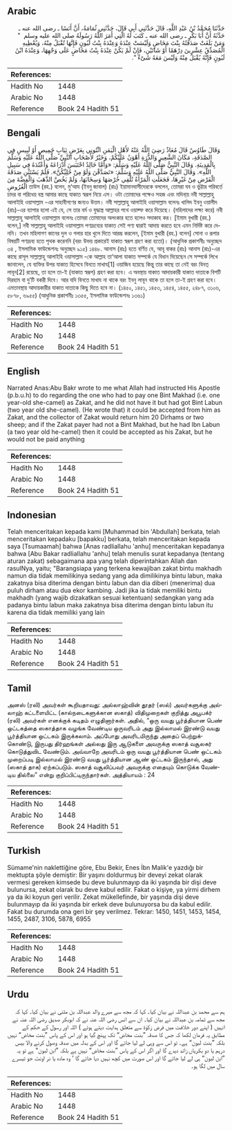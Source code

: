 ## Arabic


<div dir="rtl" lang="ar" style={{fontSize:'larger',backgroundColor:'#f8f9fa',padding:20}}>
حَدَّثَنَا مُحَمَّدُ بْنُ عَبْدِ اللَّهِ، قَالَ حَدَّثَنِي أَبِي قَالَ، حَدَّثَنِي ثُمَامَةُ، أَنَّ أَنَسًا ـ رضى الله عنه ـ حَدَّثَهُ أَنَّ أَبَا بَكْرٍ ـ رضى الله عنه ـ كَتَبَ لَهُ الَّتِي أَمَرَ اللَّهُ رَسُولَهُ صلى الله عليه وسلم ‏ "‏ وَمَنْ بَلَغَتْ صَدَقَتُهُ بِنْتَ مَخَاضٍ وَلَيْسَتْ عِنْدَهُ وَعِنْدَهُ بِنْتُ لَبُونٍ فَإِنَّهَا تُقْبَلُ مِنْهُ، وَيُعْطِيهِ الْمُصَدِّقُ عِشْرِينَ دِرْهَمًا أَوْ شَاتَيْنِ، فَإِنْ لَمْ يَكُنْ عِنْدَهُ بِنْتُ مَخَاضٍ عَلَى وَجْهِهَا، وَعِنْدَهُ ابْنُ لَبُونٍ فَإِنَّهُ يُقْبَلُ مِنْهُ وَلَيْسَ مَعَهُ شَىْءٌ ‏"‏‏.‏
</div>
<div style={{backgroundColor:'#f8f9fa',padding:20, marginBottom: 10}}><table> <thead> <tr> <th>References:</th> <th></th> </tr> </thead> <tbody><tr><td>Hadith No</td><td>1448</td></tr><tr><td>Arabic No</td><td>1448</td></tr><tr><td>Reference</td><td>Book 24 Hadith 51</td></tr></tbody></table></div>

## Bengali


<div dir="ltr" lang="bn" style={{fontSize:'larger',backgroundColor:'#f8f9fa',padding:20}}>
وَقَالَ طَاوُسٌ قَالَ مُعَاذٌ رَضِيَ اللَّهُ عَنْهُ لأَهْلِ الْيَمَنِ ائْتُونِي بِعَرْضٍ ثِيَابٍ خَمِيصٍ أَوْ لَبِيسٍ فِي الصَّدَقَةِ، مَكَانَ الشَّعِيرِ وَالذُّرَةِ أَهْوَنُ عَلَيْكُمْ، وَخَيْرٌ لأَصْحَابِ النَّبِيِّ صَلَّى اللَّهُ عَلَيْهِ وَسَلَّمَ بِالْمَدِينَةِ. وَقَالَ النَّبِيُّ صَلَّى اللَّهُ عَلَيْهِ وَسَلَّمَ: «وَأَمَّا خَالِدٌ احْتَبَسَ أَدْرَاعَهُ وَأَعْتُدَهُ فِي سَبِيلِ اللَّهِ». وَقَالَ النَّبِيُّ صَلَّى اللَّهُ عَلَيْهِ وَسَلَّمَ: «تَصَدَّقْنَ وَلَوْ مِنْ حُلِيِّكُنَّ». فَلَمْ يَسْتَثْنِ صَدَقَةَ الْفَرْضِ مِنْ غَيْرِهَا، فَجَعَلَتِ الْمَرْأَةُ تُلْقِي خُرْصَهَا وَسِخَابَهَا، وَلَمْ يَخُصَّ الذَّهَبَ وَالْفِضَّةَ مِنَ الْعُرُوضِ তাউস (রহ.) বলেন, মু‘আয (ইবনু জাবাল) (রাঃ) ইয়ামানবাসীদেরকে বললেন, তোমরা যব ও ভুট্টার পরিবর্তে চাদর বা পরিধেয় বস্ত্র আমার কাছে যাকাত স্বরূপ নিয়ে এস। ওটা তোমাদের পক্ষেও সহজ এবং মদিনা্য় নবী সাল্লাল্লাহু আলাইহি ওয়াসাল্লাম -এর সাহাবীগণের জন্যও উত্তম। নবী সাল্লাল্লাহু আলাইহি ওয়াসাল্লাম বলেনঃ খালিদ ইবনু ওয়ালীদ (রাঃ)-এর ব্যাপার হলো এই যে, সে তার বর্ম ও যুদ্ধাস্ত্র আল্লাহর পথে ওয়াক্ফ করে দিয়েছে। (মহিলাদের লক্ষ্য করে) নবী সাল্লাল্লাহু আলাইহি ওয়াসাল্লাম বলেনঃ তোমরা তোমাদের অলংকার হতে হলেও সদাকাহ কর। [ইমাম বুখারী (রহ.) বলেন,] নবী সাল্লাল্লাহু আলাইহি ওয়াসাল্লাম পণ্যদ্রব্যের যাকাত সেই পণ্য দ্বারাই আদায় করতে হবে এমন নির্দিষ্ট করে দেননি। তখন মহিলাগণ কানের দুল ও গলার হার খুলে দিতে আরম্ভ করলেন, [ইমাম বুখারী (রহ.) বলেন] সোনা ও রূপার বিষয়টি পণ্যদ্রব্য হতে পৃথক করেননি (বরং উভয় প্রকারেই যাকাত স্বরূপ গ্রহণ করা হতো)। (আধুনিক প্রকাশনীঃ অনুচ্ছেদ ৩৪ , ইসলামিক ফাউন্ডেশনঃ অনুচ্ছেদ ৯১৫) ১৪৪৮. আনাস (রাঃ) হতে বর্ণিত যে, আবূ বাকর (রাঃ) আনাস (রাঃ)-এর কাছে রাসূল সাল্লাল্লাহু আলাইহি ওয়াসাল্লাম -কে আল্লাহ তা‘আলা যাকাত সম্পর্কে যে বিধান দিয়েছেন সে সম্পর্কে লিখে জানালেন, যে ব্যক্তির উপর যাকাত হিসেবে বিনতে মাখায[1] ওয়াজিব হয়েছে কিন্তু তার কাছে তা নেই বরং বিনত্ লাবূন[2] রয়েছে, তা হলে তা-ই (যাকাত স্বরূপ) গ্রহণ করা হবে। এ অবস্থায় যাকাত আদায়কারী যাকাত দাতাকে বিশটি দিরহাম বা দু’টি বকরী দিবে। আর যদি বিনতে মাখায না থাকে বরং ইবনু লাবূন থাকে তা হলে তা-ই গ্রহণ করা হবে। এমতাবস্থায় আদায়কারীর যাকাত দাতাকে কিছু দিতে হবে না। (১৪৫০, ১৪৫১, ১৪৫৩, ১৪৫৪, ১৪৫৫, ২৪৮৭, ৩১০৬, ৫৮৭৮, ৬৯৫৫) (আধুনিক প্রকাশনীঃ ১৩৫৫, ইসলামিক ফাউন্ডেশনঃ ১৩৬১)
</div>
<div style={{backgroundColor:'#f8f9fa',padding:20, marginBottom: 10}}><table> <thead> <tr> <th>References:</th> <th></th> </tr> </thead> <tbody><tr><td>Hadith No</td><td>1448</td></tr><tr><td>Arabic No</td><td>1448</td></tr><tr><td>Reference</td><td>Book 24 Hadith 51</td></tr></tbody></table></div>

## English


<div dir="ltr" lang="en" style={{fontSize:'larger',backgroundColor:'#f8f9fa',padding:20}}>
Narrated Anas:Abu Bakr wrote to me what Allah had instructed His Apostle (p.b.u.h) to do regarding the one who had to pay one Bint Makhad (i.e. one year-old she-camel) as Zakat, and he did not have it but had got Bint Labun (two year old she-camel). (He wrote that) it could be accepted from him as Zakat, and the collector of Zakat would return him 20 Dirhams or two sheep; and if the Zakat payer had not a Bint Makhad, but he had Ibn Labun (a two year old he-camel) then it could be accepted as his Zakat, but he would not be paid anything
</div>
<div style={{backgroundColor:'#f8f9fa',padding:20, marginBottom: 10}}><table> <thead> <tr> <th>References:</th> <th></th> </tr> </thead> <tbody><tr><td>Hadith No</td><td>1448</td></tr><tr><td>Arabic No</td><td>1448</td></tr><tr><td>Reference</td><td>Book 24 Hadith 51</td></tr></tbody></table></div>

## Indonesian


<div dir="ltr" lang="id" style={{fontSize:'larger',backgroundColor:'#f8f9fa',padding:20}}>
Telah menceritakan kepada kami [Muhammad bin 'Abdullah] berkata, telah menceritakan kepadaku [bapakku] berkata, telah menceritakan kepada saya [Tsumaamah] bahwa [Anas radliallahu 'anhu] menceritakan kepadanya bahwa [Abu Bakar radliallahu 'anhu] telah menulis surat kepadanya (tentang aturan zakat) sebagaimana apa yang telah diperintahkan Allah dan rasulNya, yaitu; "Barangsiapa yang terkena kewajiban zakat bintu makhadh namun dia tidak memilikinya sedang yang ada dimilikinya bintu labun, maka zakatnya bisa diterima dengan bintu labun dan dia diberi (menerima) dua puluh dirham atau dua ekor kambing. Jadi jika ia tidak memiliki bintu makhadh (yang wajib dizakatkan sesuai ketentuan) sedangkan yang ada padanya bintu labun maka zakatnya bisa diterima dengan bintu labun itu karena dia tidak memiliki yang lain
</div>
<div style={{backgroundColor:'#f8f9fa',padding:20, marginBottom: 10}}><table> <thead> <tr> <th>References:</th> <th></th> </tr> </thead> <tbody><tr><td>Hadith No</td><td>1448</td></tr><tr><td>Arabic No</td><td>1448</td></tr><tr><td>Reference</td><td>Book 24 Hadith 51</td></tr></tbody></table></div>

## Tamil


<div dir="ltr" lang="ta" style={{fontSize:'larger',backgroundColor:'#f8f9fa',padding:20}}>
அனஸ் (ரலி) அவர்கள் கூறியதாவது: அல்லாஹ்வின் தூதர் (ஸல்) அவர்களுக்கு அல்லாஹ் கட்டளையிட்ட (கால்நடைகளுக்கான ஸகாத்) விதிமுறைகள் குறித்து அபூபக்ர் (ரலி) அவர்கள் எனக்குக் கடிதம் எழுதினார்கள். அதில், “ஒரு வயது பூர்த்தியான பெண் ஒட்டகத்தை ஸகாத்தாக வழங்க வேண்டிய ஒருவரிடம் அது இல்லாமல் இரண்டு வயது பூர்த்தியான ஒட்டகம் இருக்கலாம். அப்போது அவரிடமிருந்து அதைப் பெற்றுக்கொண்டு, இருபது திர்ஹங்கள் அல்லது இரு ஆடுகளை அவருக்கு ஸகாத் வசூலகர் கொடுத்துவிட வேண்டும். அவ்வாறே அவரிடம் ஒரு வயது பூர்த்தியான பெண் ஒட்டகம் முறைப்படி இல்லாமல் இரண்டு வயது பூர்த்தியான ஆண் ஒட்டகம் இருந்தால், அது (ஸகாத் தாக) ஏற்கப்படும். ஸகாத் வசூலிப்பவர் அவருக்கு எதையும் கொடுக்க வேண்டிய தில்லை” என்று குறிப்பிட்டிருந்தார்கள். அத்தியாயம் : 24
</div>
<div style={{backgroundColor:'#f8f9fa',padding:20, marginBottom: 10}}><table> <thead> <tr> <th>References:</th> <th></th> </tr> </thead> <tbody><tr><td>Hadith No</td><td>1448</td></tr><tr><td>Arabic No</td><td>1448</td></tr><tr><td>Reference</td><td>Book 24 Hadith 51</td></tr></tbody></table></div>

## Turkish


<div dir="ltr" lang="tr" style={{fontSize:'larger',backgroundColor:'#f8f9fa',padding:20}}>
Sümame'nin naklettiğine göre, Ebu Bekir, Enes İbn Malik'e yazdığı bir mektupta şöyle demiştir: Bir yaşını doldurmuş bir deveyi zekat olarak vermesi gereken kimsede bu deve bulunmayıp da iki yaşında bir dişi deve bulunursa, zekat olarak bu deve kabul edilir. Fakat o kişiye, ya yirmi dirhem ya da iki koyun geri verilir. Zekat mükellefinde, bir yaşında dişi deve bulunmayıp da iki yaşında bir erkek deve bulunuyorsa bu da kabul edilir. Fakat bu durumda ona geri bir şey verilmez. Tekrar: 1450, 1451, 1453, 1454, 1455, 2487, 3106, 5878, 6955
</div>
<div style={{backgroundColor:'#f8f9fa',padding:20, marginBottom: 10}}><table> <thead> <tr> <th>References:</th> <th></th> </tr> </thead> <tbody><tr><td>Hadith No</td><td>1448</td></tr><tr><td>Arabic No</td><td>1448</td></tr><tr><td>Reference</td><td>Book 24 Hadith 51</td></tr></tbody></table></div>

## Urdu


<div dir="rtl" lang="ur" style={{fontSize:'larger',backgroundColor:'#f8f9fa',padding:20}}>
ہم سے محمد بن عبداللہ نے بیان کیا۔ کہا کہ مجھ سے میرے والد عبداللہ بن مثنی نے بیان کیا۔ کہا کہ مجھ سے ثمامہ بن عبداللہ نے بیان کیا۔ ان سے انس رضی اللہ عنہ نے کہ ابوبکر صدیق رضی اللہ عنہ نے انہیں ( اپنے دور خلافت میں فرض زکوٰۃ سے متعلق ہدایت دیتے ہوئے ) اللہ اور رسول کے حکم کے مطابق یہ فرمان لکھا کہ جس کا صدقہ ”بنت مخاض“ تک پہنچ گیا ہو اور اس کے پاس ”بنت مخاض“ نہیں بلکہ ”بنت لبون“ ہے۔ تو اس سے وہی لے لیا جائے گا اور اس کے بدلہ میں صدقہ وصول کرنے والا بیس درہم یا دو بکریاں زائد دیدے گا اور اگر اس کے پاس ”بنت مخاض“ نہیں ہے بلکہ ”ابن لبون“ ہے تو یہ ”ابن لبون“ ہی لے لیا جائے گا اور اس صورت میں کچھ نہیں دیا جائے گا ‘ وہ مادہ یا نر اونٹ جو تیسرے سال میں لگا ہو۔
</div>
<div style={{backgroundColor:'#f8f9fa',padding:20, marginBottom: 10}}><table> <thead> <tr> <th>References:</th> <th></th> </tr> </thead> <tbody><tr><td>Hadith No</td><td>1448</td></tr><tr><td>Arabic No</td><td>1448</td></tr><tr><td>Reference</td><td>Book 24 Hadith 51</td></tr></tbody></table></div>